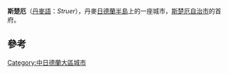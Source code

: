 {{Multiple issues|
{{Expand language|1=ast|time=2020-10-30T12:49:45+00:00}}
{{Onesource|time=2020-10-30T12:49:45+00:00}}
}}
{{Infobox settlement
| official_name   = 斯楚厄
| native_name     = Struer
| settlement_type = 首府
| image_skyline   = Struer Vandtårn - Tårngade.jpg
| coordinates     = {{coord|56|29|8|N|08|35|23|E|display=inline,title}}
| subdivision_type  = 國家
| subdivision_name  = {{flag|Denmark}}
| subdivision_type1 = 大區
| subdivision_name1 = [[中日德蘭大區|中日德蘭大區]]
| subdivision_type2 = 自治市
| subdivision_name2 = [[斯楚厄自治市|斯楚厄自治市]]
| population      = 10,303人<ref>[https://m.statbank.dk/TableInfo/BY3?lang=en BY3: Population 1st January, by urban areas] The Mobile Statbank from [[Statistics_Denmark|Statistics Denmark]]</ref>
| timezone        = [[UTC+01:00|UTC+01:00]]
| postal_code     = 7600
| website         = [http://www.struer.dk/ Struer Municipality]
}}

'''斯楚厄'''（[[丹麥語|丹麥語]]：''Struer''），丹麥[[日德蘭半島|日德蘭半島]]上的一座城市，[[斯楚厄自治市|斯楚厄自治市]]的首府。

== 參考 ==
{{reflist}}

[[Category:中日德蘭大區城市|Category:中日德蘭大區城市]]
